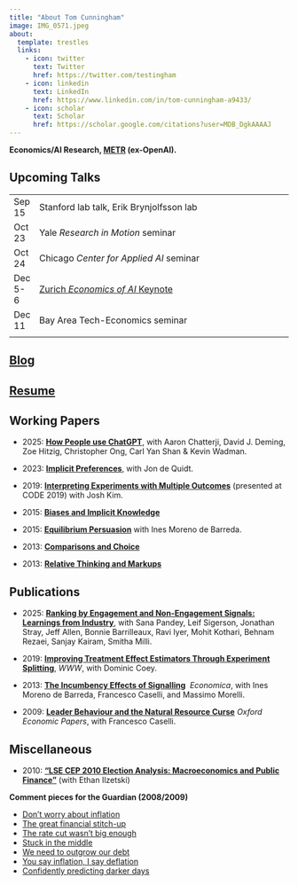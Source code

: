 ```yaml
---
title: "About Tom Cunningham"
image: IMG_0571.jpeg
about:
  template: trestles
  links:
    - icon: twitter
      text: Twitter
      href: https://twitter.com/testingham
    - icon: linkedin
      text: LinkedIn
      href: https://www.linkedin.com/in/tom-cunningham-a9433/
    - icon: scholar
      text: Scholar
      href: https://scholar.google.com/citations?user=MDB_DgkAAAAJ
---
```


**Economics/AI Research, [METR]([METR](https://metr.org)) (ex-OpenAI).**

##       Upcoming Talks

|         |                                                                                                                                                                                                           |
| ------- | --------------------------------------------------------------------------------------------------------------------------------------------------------------------------------------------------------- |
| Sep 15  | Stanford lab talk, Erik Brynjolfsson lab                                                                                                                                                                  |
| Oct 23  | Yale *Research in Motion* seminar                                                                                                                                                                         |
| Oct 24  | Chicago *Center for Applied AI* seminar                                                                                                                                                                   |                                                                                                       
| Dec 5-6 | [Zurich *Economics of AI* Keynote](https://lawecon.ethz.ch/conferences-workshops/workshop-in-ai-and-economics.html#:~:text=The%20Zurich%20Workshop%20in%20AI,economic%20analysis%20of%20AI%20technologies.) |
| Dec 11  | Bay Area Tech-Economics  seminar                                                                                                                                                                          |
|         |                                                                                                                                                                                                           |

<!-- **Resident fellow at the [Integrity Institute](https://integrityinstitute.org).** -->

##       [Blog](./index.html)

##       [Resume](./resume-tom-cunningham.pdf)

##       Working Papers

- 2025: **[How People use ChatGPT](https://www.nber.org/papers/w34255)**, with Aaron Chatterji, David J. Deming, Zoe Hitzig, Christopher Ong, Carl Yan Shan & Kevin Wadman.

- 2023: **[Implicit Preferences](https://jondequidt.com/pdfs/paper_implicit.pdf)**, with Jon de Quidt.

- 2019: **[Interpreting Experiments with Multiple Outcomes](https://joshkim.org/files/InterpretingExperiments.pdf)** (presented at CODE 2019) with Josh Kim.

- 2015: **[Biases and Implicit Knowledge](https://scholar.google.com/citations?view_op=view_citation&hl=en&user=MDB_DgkAAAAJ&citation_for_view=MDB_DgkAAAAJ:WF5omc3nYNoC)**

- 2015: **[Equilibrium Persuasion](https://www.dropbox.com/s/75vv79wbwn4mcb7/CM-15-03-10.pdf?dl=0)** with Ines Moreno de Barreda.

- 2013: **[Comparisons and Choice](https://scholar.google.com/citations?view_op=view_citation&hl=en&user=MDB_DgkAAAAJ&citation_for_view=MDB_DgkAAAAJ:d1gkVwhDpl0C)**

- 2013: **[Relative Thinking and Markups](https://www.dropbox.com/s/gbrvbqg727v9h91/paper_markups.pdf?dl=0)**


##       Publications

- 2025: **[Ranking by Engagement and Non-Engagement Signals: Learnings from Industry](https://nyaspubs.onlinelibrary.wiley.com/doi/10.1111/nyas.15399)**, with  Sana Pandey, Leif Sigerson, Jonathan Stray, Jeff Allen, Bonnie Barrilleaux, Ravi Iyer, Mohit Kothari, Behnam Rezaei, Sanjay Kairam, Smitha Milli.

- 2019: **[Improving Treatment Effect Estimators Through Experiment Splitting](https://research.fb.com/wp-content/uploads/2019/02/Improving-Treatment-Effect-Estimators-Through-Experiment-Splitting.pdf)**, *WWW*, with Dominic Coey.

- 2013: **[The Incumbency Effects of Signalling](https://onlinelibrary.wiley.com/doi/abs/10.1111/ecca.12060)**  *Economica*, with Ines Moreno de Barreda, Francesco Caselli, and Massimo Morelli.

- 2009: **[Leader Behaviour and the Natural Resource Curse](https://academic.oup.com/oep/article-abstract/61/4/628/2362031)** *Oxford Economic Papers*, with Francesco Caselli.


##       Miscellaneous

- 2010: **["LSE CEP 2010 Election Analysis: Macroeconomics and Public Finance"](http://cep.lse.ac.uk/pubs/download/ea013.pdf)** (with Ethan Ilzetski) 



**Comment pieces for the Guardian (2008/2009)**

- [Don't worry about inflation](http://www.guardian.co.uk/commentisfree/2008/oct/12/inflation-economy)
- [The great financial stitch-up](http://www.guardian.co.uk/commentisfree/2008/oct/26/creditcrunch-economics)
- [The rate cut wasn't big enough](http://www.guardian.co.uk/commentisfree/2009/jan/09/interest-rates-inflation-targets)
- [Stuck in the middle](http://www.guardian.co.uk/commentisfree/2009/jan/27/asset-prices-slump)
- [We need to outgrow our debt](http://www.guardian.co.uk/commentisfree/2009/feb/18/inflation-recession)
- [You say inflation, I say deflation](http://www.guardian.co.uk/commentisfree/2009/feb/26/inflation-consumer-price-index)
- [Confidently predicting darker days](https://www.theguardian.com/commentisfree/2009/apr/08/economy-recession)

<!-- Search Monster
Phillips Curves for US, GB, & FR, 1980-2007
Growth since 1600
Old Things
LSE Friday night macro group
Confidence intervals test
Quizzes: Milan v Paris, Dutch v French still life
Decisions, Games & Logic 2007
(June 07) A theory of fallacies (presentation for DGL 2007).
(1998) Stove's Gem & the Fallacy of Equivocation -->